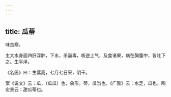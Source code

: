 ```yaml
---
---
---
```

title: 瓜蒂
---



味苦寒。

主大水身面四肝浮肿，下水，杀蛊毒，咳逆上气，及食诸果，病在胸腹中，皆吐下之。生平泽。

《名医》曰：生蒿高，七月七日采，阴干。

案《说文》云：瓜，（瓜瓜）也，象形。蒂，瓜当也。《广雅》云：水芝，瓜也。陶宏景云：甜瓜蒂也。
